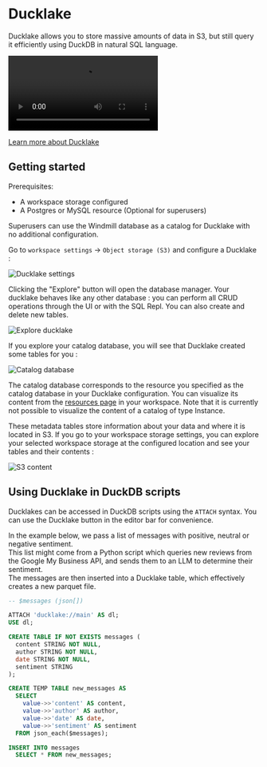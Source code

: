# Ducklake

Ducklake allows you to store massive amounts of data in S3, but still query it efficiently using DuckDB in natural SQL language.

<video
	className="border-2 rounded-lg object-cover w-full h-full dark:border-gray-800"
	autoPlay
	controls
	id="main-video"
	src="/videos/ducklake_demo.mp4"
/>
<br />

[Learn more about Ducklake](https://ducklake.select//)

## Getting started

Prerequisites:

- A workspace storage configured
- A Postgres or MySQL resource (Optional for superusers)

Superusers can use the Windmill database as a catalog for Ducklake with no additional configuration.

Go to `workspace settings` -> `Object storage (S3)` and configure a Ducklake :

![Ducklake settings](./ducklake_settings.png 'Ducklake settings')

Clicking the "Explore" button will open the database manager. Your ducklake behaves like any other database : you can perform all CRUD operations through the UI or with the SQL Repl. You can also create and delete new tables.

![Explore ducklake](./ducklake_db_manager.png 'Explore ducklake')

If you explore your catalog database, you will see that Ducklake created some tables for you :

![Catalog database](./ducklake_catalog_db.png 'Catalog database')

The catalog database corresponds to the resource you specified as the catalog database in your Ducklake configuration. You can visualize its content from the [resources page](/docs/core_concepts/3_resources_and_types/index.mdx) in your workspace. Note that it is currently not possible to visualize the content of a catalog of type Instance.

These metadata tables store information about your data and where it is located in S3.
If you go to your workspace storage settings, you can explore your selected workspace storage at the configured location and see your tables and their contents :

![S3 content](./ducklake_s3_content.png 'S3 content')

## Using Ducklake in DuckDB scripts

Ducklakes can be accessed in DuckDB scripts using the `ATTACH` syntax. You can use the Ducklake button in the editor bar for convenience.

In the example below, we pass a list of messages with positive, neutral or negative sentiment.  
This list might come from a Python script which queries new reviews from the Google My Business API,
and sends them to an LLM to determine their sentiment.  
The messages are then inserted into a Ducklake table, which effectively creates a new parquet file.

```sql
-- $messages (json[])

ATTACH 'ducklake://main' AS dl;
USE dl;

CREATE TABLE IF NOT EXISTS messages (
  content STRING NOT NULL,
  author STRING NOT NULL,
  date STRING NOT NULL,
  sentiment STRING
);

CREATE TEMP TABLE new_messages AS
  SELECT
    value->>'content' AS content,
    value->>'author' AS author,
    value->>'date' AS date,
    value->>'sentiment' AS sentiment
  FROM json_each($messages);

INSERT INTO messages
  SELECT * FROM new_messages;
```
